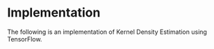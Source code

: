 # Implementation {#tensorflowImplementation}

The following is an implementation of Kernel Density Estimation using TensorFlow.

```python
```